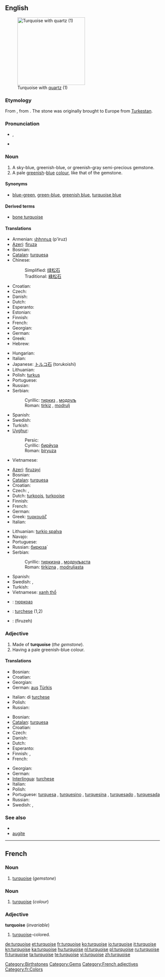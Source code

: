 {{was wotd|2007|September|5}}
{{wikipedia}}
==English==
[[Image:Turquoise_with_quartz.jpg|thumb|right|220px|Turquoise with [[quartz]] (1)]]

===Etymology===
From {{etyl|frm}} {{term|turkeis|lang=frm}}, from {{etyl|fro}} {{term|turqueise||Turkish|lang=fro}}. The stone was originally brought to Europe from [[w:Turkestan|Turkestan]].

===Pronunciation===
* {{a|UK}} {{IPA|/ˈtɜː(ɹ).kwɔɪz/|/ˈtɜː(ɹ).kwɔɪs/}}, {{SAMPA|/"t3:(r).kwOIz/|/"t3:(r).kwOIs/}}
* {{audio|En-us-turquoise.ogg|Audio}}

===Noun===
{{en-noun}}

# A sky-blue, greenish-blue, or greenish-gray semi-precious gemstone.
# A pale [[green]]ish-[[blue]] [[color|colour]], like that of the gemstone.
#: {{color panel|40E0D0}}

====Synonyms====
* {{sense|colour}} [[blue-green]], [[green-blue]], [[greenish blue]], [[turquoise blue]]

====Derived terms====
* [[bone turquoise]]

====Translations====
{{trans-top|gemstone}}
* Armenian: [[փիրուզ]] (p'iruz)
* [[Azeri]]: [[firuzə]]
* Bosnian: {{t-|bs|tirkiz|m}}
* [[Catalan]]: [[turquesa]] {{f}}
* Chinese:
*: Simplified: [[绿松石]]
*: Traditional: [[綠松石]]
* Croatian: {{t-|hr|tirkiz|m}}
* Czech: {{t-|cs|tyrkys|m}}
* Danish: {{t-|da|turkis|c}}
* Dutch: {{t+|nl|turkoois}}
* Esperanto: {{t-|eo|turkiso|xs=Esperanto}}
* Estonian: {{t-|et|türkiis}}
* Finnish: {{t+|fi|turkoosi}}
* French: {{t+|fr|turquoise|f}}
* Georgian: {{t+|ka|ფირუზი|sc=Geor|xs=Georgian}}
* German: {{t-|de|Türkis|m}}
* Greek: {{t+|el|τουρκουάζ|n|tr=tourkouáz}}
* Hebrew: {{t+|he|טורקיז}}
{{trans-mid}}
* Hungarian: {{t|hu|türkiz}}
* Italian: {{t+|it|turchese|m}}
* Japanese: [[トルコ石]] (torukoishi)
* Lithuanian: {{t-|lt|turkis|xs=Lithuanian}}
* Polish: [[turkus]]
* Portuguese: {{t+|pt|turquesa|f}}
* Russian: {{t+|ru|бирюза|f|alt=бирюза́|tr=birjuzá}}
* Serbian:
*: Cyrillic: [[тиркиз#Serbian|тиркиз]] {{m}}, [[модруљ#Serbian|модруљ]] {{m}}
*: Roman: [[tirkiz#Serbian|tirkiz]] {{m}}, [[modrulj#Serbian|modrulj]] {{m}}
* Spanish: {{t-|es|turquesa|f}}
* Swedish: {{t+|sv|turkos|c}}
* Turkish: {{t+|tr|turkuaz}}
* [[Uyghur]]:
*: Persic: {{Arab|[[بىريۇزا]]}}
*: Cyrillic: [[бирйуза]]
*: Roman: [[biryuza]]
* Vietnamese: {{t-|vi|ngọc lam|xs=Vietnamese}}
{{trans-bottom}}

{{trans-top|colour}}
* [[Azeri]]: [[firuzəyi]]
* Bosnian: {{t-|bs|tirkizna|f}}
* [[Catalan]]: [[turquesa]] {{f}}
* Croatian: {{t-|hr|tirkizna|f}}
* Czech: {{t+|cs|tyrkysový|m}},  {{t|cs|tyrkysová|f}}
* Dutch: [[turkoois]], [[turkooise]]
* Finnish: {{t+|fi|turkoosi}}
* French: {{t+|fr|turquoise|f}}
* German: {{t-|de|Türkis|n}}
* Greek: [[τυρκουάζ]]
* Italian: {{t+|it|turchese|m}}
{{trans-mid}}
* Lithuanian: [[turkio spalva]] {{f}}
* Navajo: {{tø|nv|dootłʼizhii}}
* Portuguese: {{t+|pt|turquesa|m}}
* Russian: [[бирюза|бирюза́]]
* Serbian:
*: Cyrillic: [[тиркизна#Serbian|тиркизна]] {{f}}, [[модруљаста]] {{m}}
*: Roman: [[tirkizna#Serbian|tirkizna]] {{f}}, [[modruljasta]] {{m}}
* Spanish: {{t-|es|turquesa|m}}
* Swedish: {{t+|sv|turkos|c}}, {{t|sv|turkosfärg|c}}
* Turkish: {{t+|tr|turkuaz}}
* Vietnamese: [[xanh thổ]]
{{trans-bottom}}

{{checktrans-top}}
<!--Remove this section once all of the translations below have been moved into the tables above.-->
* {{ttbc|Bulgarian}}: [[тюркоаз]] {{m}}
* {{ttbc|Interlingua}}: [[turchese]] (1,2)
* {{ttbc|Persian}}: {{fa-Arab|[[فیروزه]]}} (firuzeh)
{{trans-bottom}}

===Adjective===
{{en-adj-more}}

# Made of '''turquoise''' (''the gemstone'').
# Having a pale greenish-blue colour.

====Translations====
{{trans-top|made of turquoise}}
* Bosnian: {{t-|bs|tirkizan}}
* Croatian: {{t-|hr|tirkizan}}
* Georgian: {{t+|ka|ფირუზი|sc=Geor|xs=Georgian}}
* German: [[aus]] [[Türkis]]
{{trans-mid}}
* Italian: di [[turchese]] {{m|f}}
* Polish: {{t+|pl|turkusowy|m}}
* Russian: {{t+|ru|бирюзовый|tr=bir'uzóvyj}}
{{trans-bottom}}

{{trans-top|having a pale greenish-blue colour}}
* Bosnian: {{t-|bs|tirkizan}}
* [[Catalan]]: [[turquesa]] {{m}}
* Croatian: {{t-|hr|tirkizan}}
* Czech: {{t+|cs|tyrkysový|m}}
* Danish: {{t-|da|turkis}}
* Dutch: {{t+|nl|turkoois|n}}
* Esperanto: {{t|eo|turkisa|xs=Esperanto}}
* Finnish: {{t+|fi|turkoosi}}, {{t|fi|turkoosinvärinen}}
* French: {{t+|fr|turquoise|m|f}}
{{trans-mid}}
* Georgian: {{t|ka|ფირუზისფერი|sc=Geor|xs=Georgian}}
* German: {{t+|de|türkis}}
* [[Interlingua]]: [[turchese]]
* Italian: {{t+|it|turchese|m|f}}
* Polish: {{t+|pl|turkusowy|m}}
* Portuguese: [[turquesa]] {{m|f}}, [[turquesino]] {{m}}, [[turquesina]] {{f}}, [[turquesado]] {{m}}, [[turquesada]] {{f}}
* Russian: {{t+|ru|бирюзовый|tr=bir'uzóvyj}}
* Swedish: {{t+|sv|turkos}}, {{t|sv|turkosfärgad}}
{{trans-bottom}}

===See also===
* {{list|en|blues}}
* [[augite]]

[[Category:Birthstones]]
[[Category:Gems]]

----

==French==

===Noun===
{{fr-noun|f}}

# [[turquoise#English|turquoise]] (''gemstone'')

===Noun===
{{fr-noun|m}}

# [[turquoise#English|turquoise]] (''colour'')

===Adjective===
'''turquoise''' (''invariable'')

# [[turquoise#English|turquoise]]-colored.

[[Category:French adjectives]]
[[Category:fr:Colors]]

[[de:turquoise]]
[[et:turquoise]]
[[fr:turquoise]]
[[ko:turquoise]]
[[io:turquoise]]
[[it:turquoise]]
[[kn:turquoise]]
[[ka:turquoise]]
[[hu:turquoise]]
[[nl:turquoise]]
[[pl:turquoise]]
[[ru:turquoise]]
[[fi:turquoise]]
[[ta:turquoise]]
[[te:turquoise]]
[[vi:turquoise]]
[[zh:turquoise]]